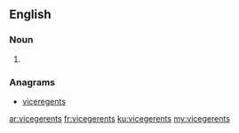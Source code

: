 ==English==

===Noun===
{{head|en}}

# {{plural of|vicegerent}}

===Anagrams===
* [[viceregents#English|viceregents]]

[[ar:vicegerents]]
[[fr:vicegerents]]
[[ku:vicegerents]]
[[my:vicegerents]]